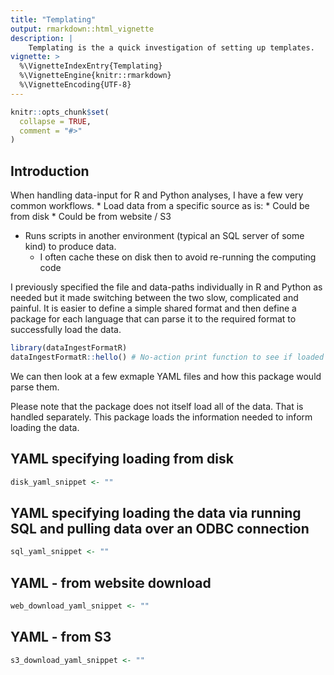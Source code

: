 ```yaml
---
title: "Templating"
output: rmarkdown::html_vignette
description: |
    Templating is the a quick investigation of setting up templates.
vignette: >
  %\VignetteIndexEntry{Templating}
  %\VignetteEngine{knitr::rmarkdown}
  %\VignetteEncoding{UTF-8}
---
```


```r
knitr::opts_chunk$set(
  collapse = TRUE,
  comment = "#>"
)
```

## Introduction

When handling data-input for R and Python analyses, I have a few very common workflows.
* Load data from a specific source as is:
    * Could be from disk
	* Could be from website / S3

* Runs scripts in another environment (typical an SQL server of some kind) to produce data.
    * I often cache these on disk then to avoid re-running the computing code

I previously specified the file and data-paths individually in R and Python as needed but it made switching between the two
slow, complicated and painful. It is easier to define a simple shared format and then define a package for each language that can parse it to the required
format to successfully load the data.


```r
library(dataIngestFormatR)
dataIngestFormatR::hello() # No-action print function to see if loaded
```

We can then look at a few exmaple YAML files and how this package would parse them.

Please note that the package does not itself load all of the data. That is handled separately. This package loads the information needed to inform loading the data.

## YAML specifying loading from disk

```r
disk_yaml_snippet <- ""
```

## YAML specifying loading the data via running SQL and pulling data over an ODBC connection

```r
sql_yaml_snippet <- ""
```

## YAML - from website download
```r
web_download_yaml_snippet <- ""
```

## YAML - from S3
```r
s3_download_yaml_snippet <- ""
```
